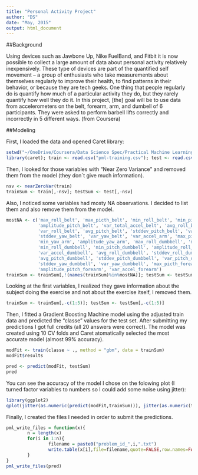 ```yaml
---
title: "Personal Activity Project"
author: "DS"
date: "May, 2015"
output: html_document
---
```


##Background

Using devices such as Jawbone Up, Nike FuelBand, and Fitbit it is now possible to collect a large amount of data about personal activity relatively inexpensively. These type of devices are part of the quantified self movement – a group of enthusiasts who take measurements about themselves regularly to improve their health, to find patterns in their behavior, or because they are tech geeks. One thing that people regularly do is quantify how much of a particular activity they do, but they rarely quantify how well they do it. In this project, [the] goal will be to use data from accelerometers on the belt, forearm, arm, and dumbell of 6 participants. They were asked to perform barbell lifts correctly and incorrectly in 5 different ways. (from Coursera)

##Modeling

First, I loaded the data and opened Caret library:

```r
setwd("~/OneDrive/Coursera/Data Science Spec/Practical Machine Learning/Project")
library(caret); train <- read.csv("pml-training.csv"); test <- read.csv("pml-testing.csv")
```

Then, I looked for those variables with "Near Zero Variance" and removed them from the model (they don´t give much information).

```r
nsv <- nearZeroVar(train)
trainSum <- train[,-nsv]; testSum <- test[,-nsv]
```

Also, I noticed some variables had mosty NA observations. I decided to list them and also remove them from the model.

```r
mostNA <- c('max_roll_belt', 'max_picth_belt', 'min_roll_belt', 'min_pitch_belt', 'amplitude_roll_belt', 
            'amplitude_pitch_belt', 'var_total_accel_belt', 'avg_roll_belt', 'stddev_roll_belt', 
            'var_roll_belt', 'avg_pitch_belt', 'stddev_pitch_belt', 'var_pitch_belt', 'avg_yaw_belt', 
            'stddev_yaw_belt', 'var_yaw_belt', 'var_accel_arm', 'max_picth_arm', 'max_yaw_arm', 
            'min_yaw_arm', 'amplitude_yaw_arm', 'max_roll_dumbbell', 'max_picth_dumbbell', 
            'min_roll_dumbbell', 'min_pitch_dumbbell', 'amplitude_roll_dumbbell', 'amplitude_pitch_dumbbell',
            'var_accel_dumbbell', 'avg_roll_dumbbell', 'stddev_roll_dumbbell', 'var_roll_dumbbell', 
            'avg_pitch_dumbbell', 'stddev_pitch_dumbbell', 'var_pitch_dumbbell', 'avg_yaw_dumbbell', 
            'stddev_yaw_dumbbell', 'var_yaw_dumbbell', 'max_picth_forearm', 'min_pitch_forearm', 
            'amplitude_pitch_forearm', 'var_accel_forearm')
trainSum <- trainSum[,!(names(trainSum)%in%mostNA)]; testSum <- testSum[,!(names(testSum)%in%mostNA)]
```

Looking at the first variables, I realized they gave information about the subject doing the exercise and not about the exercise itself, I removed them.

```r
trainSum <- trainSum[,-c(1:5)]; testSum <- testSum[,-c(1:5)]
```

Then, I fitted a Gradient Boosting Machine model using the adjusted train data and predicted the "classe" values for the test set. After submitting my predictions I got full credits (all 20 answers were correct). The model was created using 10 CV folds and Caret atomatically selected the most accurate model (almost 99% accuracy).

```r
modFit <- train(classe ~ ., method = "gbm", data = trainSum)
modFit$results
```
```r
pred <- predict(modFit, testSum)
pred
```

You can see the accuracy of the model I chose on the folowing plot (I turned factor variables to numbers so  I could add some noise using jitter):

```r
library(ggplot2)
qplot(jitter(as.numeric(predict(modFit,trainSum))), jitter(as.numeric(trainSum$classe)))
```

Finally, I created the files I needed in order to submit the predictions.

```r
pml_write_files = function(x){
        n = length(x)
        for(i in 1:n){
                filename = paste0("problem_id_",i,".txt")
                write.table(x[i],file=filename,quote=FALSE,row.names=FALSE,col.names=FALSE)
        }
}
pml_write_files(pred)
```